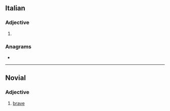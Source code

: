 ==Italian==

===Adjective===
{{head|it|adjective form}}

# {{masculine plural of|bravo|lang=it}}

===Anagrams===
* {{l|it|vibra}}

----

==Novial==

===Adjective===
{{nov-adj|brav}}

# [[brave]]
